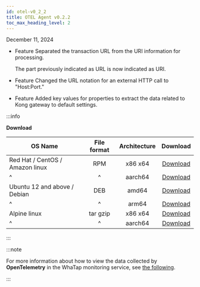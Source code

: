 ```yaml
---
id: otel-v0_2_2
title: OTEL Agent v0.2.2
toc_max_heading_level: 2
---
```


December 11, 2024

- <Status priority='1'>Feature</Status> Separated the transaction URL from the URI information for processing.

  The part previously indicated as URL is now indicated as URI.

- <Status priority='1'>Feature</Status> Changed the URL notation for an external HTTP call to "Host:Port."

- <Status priority='1'>Feature</Status> Added key values ​​for properties to extract the data related to Kong gateway to default settings.

:::info

**Download**

| OS Name                         | File format | Architecture |                                      Download                                     |
| ------------------------------- | :---------: | :----------: | :-------------------------------------------------------------------------------: |
| Red Hat / CentOS / Amazon linux |     RPM     |    x86 x64   |  [Download](https://repo.whatap.io/centos/6/x86_64/whatap-otel-0.2-2.x86_64.rpm)  |
| \^                              |      \^     |    aarch64   | [Download](https://repo.whatap.io/centos/7/aarch64/whatap-otel-0.2-2.aarch64.rpm) |
| Ubuntu 12 and above / Debian    |     DEB     |     amd64    |   [Download](https://repo.whatap.io/debian/unstable/whatap-otel_0.2.2_amd64.deb)  |
| \^                              |      \^     |     arm64    |   [Download](https://repo.whatap.io/debian/unstable/whatap-otel_0.2.2_arm64.deb)  |
| Alpine linux                    |   tar gzip  |    x86 x64   |     [Download](https://repo.whatap.io/alpine/x86_64/whatap-otel-0.2.2.tar.gz)     |
| \^                              |      \^     |    aarch64   |     [Download](https://repo.whatap.io/alpine/aarch64/whatap-otel-0.2.2.tar.gz)    |

:::

:::note

For more information about how to view the data collected by **OpenTelemetry** in the WhaTap monitoring service, see [the following](../../opentelemetry/introduction).

:::
